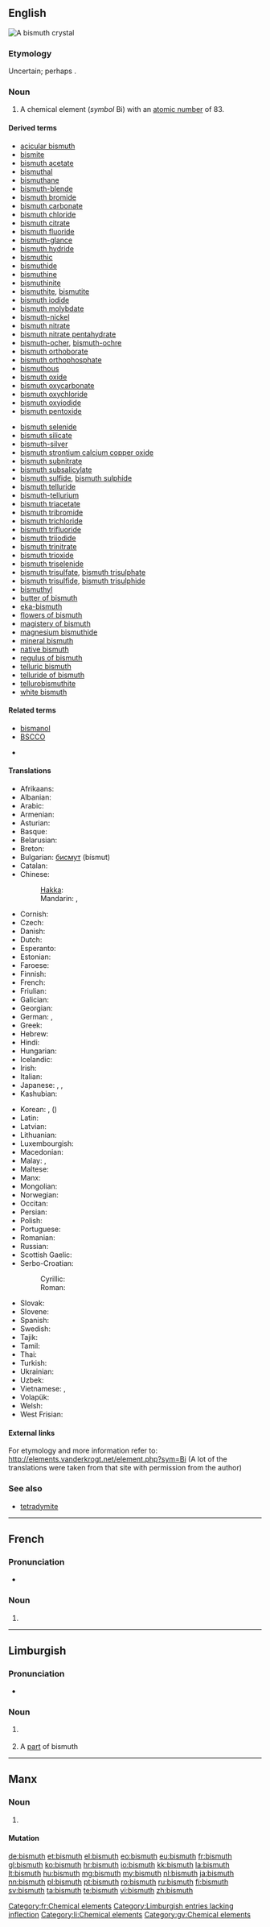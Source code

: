 ==English==

[[Image:Bismuth_crystal_macro.jpg|thumb|right|A bismuth crystal]]
{{elements|Bi|lead|Pb|polonium|Po}}

===Etymology===
Uncertain; perhaps {{etyl|de}} {{term|weiß||white}} {{term|Masse||mass}}.

===Noun===
{{en-noun|-}}
{{wikipedia}}

# A chemical element (''symbol'' Bi) with an [[atomic number]] of 83.

====Derived terms====

{{der-top}}
* [[acicular bismuth]]
* [[bismite]]
* [[bismuth acetate]]
* [[bismuthal]]
* [[bismuthane]]
* [[bismuth-blende]]
* [[bismuth bromide]]
* [[bismuth carbonate]]
* [[bismuth chloride]]
* [[bismuth citrate]]
* [[bismuth fluoride]]
* [[bismuth-glance]]
* [[bismuth hydride]]
* [[bismuthic]]
* [[bismuthide]]
* [[bismuthine]]
* [[bismuthinite]]
* [[bismuthite]], [[bismutite]]
* [[bismuth iodide]]
* [[bismuth molybdate]]
* [[bismuth-nickel]]
* [[bismuth nitrate]]
* [[bismuth nitrate pentahydrate]]
* [[bismuth-ocher]], [[bismuth-ochre]]
* [[bismuth orthoborate]]
* [[bismuth orthophosphate]]
* [[bismuthous]]
* [[bismuth oxide]]
* [[bismuth oxycarbonate]]
* [[bismuth oxychloride]]
* [[bismuth oxyiodide]]
* [[bismuth pentoxide]]
{{der-mid}}
* [[bismuth selenide]]
* [[bismuth silicate]]
* [[bismuth-silver]]
* [[bismuth strontium calcium copper oxide]]
* [[bismuth subnitrate]]
* [[bismuth subsalicylate]]
* [[bismuth sulfide]], [[bismuth sulphide]]
* [[bismuth telluride]]
* [[bismuth-tellurium]]
* [[bismuth triacetate]]
* [[bismuth tribromide]]
* [[bismuth trichloride]]
* [[bismuth trifluoride]]
* [[bismuth triiodide]]
* [[bismuth trinitrate]]
* [[bismuth trioxide]]
* [[bismuth triselenide]]
* [[bismuth trisulfate]], [[bismuth trisulphate]]
* [[bismuth trisulfide]], [[bismuth trisulphide]]
* [[bismuthyl]]
* [[butter of bismuth]]
* [[eka-bismuth]]
* [[flowers of bismuth]]
* [[magistery of bismuth]]
* [[magnesium bismuthide]]
* [[mineral bismuth]]
* [[native bismuth]]
* [[regulus of bismuth]]
* [[telluric bismuth]]
* [[telluride of bismuth]]
* [[tellurobismuthite]]
* [[white bismuth]]
{{der-bottom}}

====Related terms====
{{rel-top}}
* [[bismanol]]
* [[BSCCO]]
{{rel-mid}}
* {{w|Pepto-Bismol}}
{{rel-bottom}}

====Translations====
{{trans-top|chemical element}}
* Afrikaans: {{t-|af|bismut}}
* Albanian: {{t-|sq|bizmut}}
* Arabic: {{t-|ar|بزموث|tr=bizmúth|m}}
* Armenian: {{l|hy|բիսմութ|tr=bismutʿ}}
* Asturian: {{t-|ast|bismutu|m}}
* Basque: {{t-|eu|bismutoa}}
* Belarusian: {{t-|be|вiсмут|tr=vísmut|m}}
* Breton: {{t-|br|bismut}}
* Bulgarian: [[бисмут]] (bísmut) {{m}}
* Catalan: {{t-|ca|bismut|m}}
* Chinese:
*: [[Hakka]]: {{tø|hak|鉍|tr=pit|sc=Hans}}
*: Mandarin: {{t|cmn|鉍}}, {{t|cmn|铋|tr=bì}}
* Cornish: {{t-|kw|bysmuth}}
* Czech: {{t+|cs|bismut}}
* Danish: {{t-|da|vismuth}}
* Dutch: {{t+|nl|bismut|n}}
* Esperanto: {{t+|eo|bismuto}}
* Estonian: {{t-|et|vismut}}
* Faroese: {{t-|fo|vismut}}
* Finnish: {{t+|fi|vismutti}}
* French: {{t+|fr|bismuth|m}}
* Friulian: {{tø|fur|bismut}}
* Galician: {{t+|gl|bismuto|m}}
* Georgian: {{t-|ka|ბისმუტი|tr=bismuti}}
* German: {{t+|de|Wismut|n}}, {{t+|de|Bismut|n}}
* Greek: {{t+|el|βισμούθιο|n|tr=vismoúthio}}
* Hebrew: {{t+|he|ביסמות|tr=bísmut}}
* Hindi: {{t-|hi|भिदातु|tr=bhidaatu|sc=Deva}}
* Hungarian: {{t+|hu|bizmut}}
* Icelandic: {{t+|is|bismút}}
* Irish: {{t-|ga|biosmat}}
* Italian: {{t+|it|bismuto|m}}
* Japanese: {{t+|ja|ビスマス|tr=bisumusu}}, {{t-|ja|鉍|sc=Jpan}}, {{t-|ja|蒼鉛|sc=Jpan}}
* Kashubian: {{t-|csb|bizmùt}}
{{trans-mid}}
* Korean: {{t+|ko|비스무트|tr=biseumuteu}}, {{t-|ko|창연|tr=chang-yeon}} ({{t-|ko|蒼鉛}})
* Latin: {{t+|la|bisemutum}}
* Latvian: {{t-|lv|bismuts}}
* Lithuanian: {{t+|lt|bismutas}}
* Luxembourgish: {{t-|lb|Wismut}}
* Macedonian: {{t-|mk|бисмут|tr=bísmut|m}}
* Malay: {{t-|ms|bismut}}, {{t-|ms|timah wurung}}
* Maltese: {{t-|mt|biżmut}}
* Manx: {{t-|gv|bismut}}
* Mongolian: {{t-|mn|бисмут|tr=bismut}}
* Norwegian: {{t-|no|vismut}}
* Occitan: {{t-|oc|bismut|m}}
* Persian: {{t-|fa|بیسموت|tr=bismut}}
* Polish: {{t+|pl|bizmut|m}}
* Portuguese: {{t+|pt|bismuto|m}}
* Romanian: {{t+|ro|bismut|n}}
* Russian: {{t+|ru|висмут|m|tr=vísmut}}
* Scottish Gaelic: {{t-|gd|biosmat}}
* Serbo-Croatian:
*: Cyrillic: {{t-|sh|бизмут}}
*: Roman: {{t-|sh|bizmut|m}}
* Slovak: {{t-|sk|bismut}}
* Slovene: {{t+|sl|bizmut}}
* Spanish: {{t+|es|bismuto|m}}
* Swedish: {{t+|sv|vismut}}
* Tajik: {{t-|tg|бисмут|tr=bismut}}
* Tamil: {{t-|ta|பிஸ்மத்|tr=pismat}}
* Thai: {{t-|th|บิสมัท|tr=bìtmát}}
* Turkish: {{t+|tr|bizmut}}
* Ukrainian: {{t-|uk|вiсмут|tr=vísmut|m}}
* Uzbek: {{t-|uz|висмут|tr=vismut|sc=Cyrl}}
* Vietnamese: {{t-|vi|bitmut}}, {{t-|vi|bismut}}
* Volapük: {{t+|vo|bismutin}}
* Welsh: {{t+|cy|bismwth}}
* West Frisian: {{t-|fy|bismut}}
{{trans-bottom}}

====External links====
For etymology and more information refer to:
http://elements.vanderkrogt.net/element.php?sym=Bi
(A lot of the translations were taken from that site with permission from the author)

===See also===
* [[tetradymite]]

----

==French==
{{wikipedia|lang=fr}}

===Pronunciation===
* {{IPA|/bismyt/|lang=fr}}

===Noun===
{{fr-noun-unc|m}}

# {{l|en|bismuth}}

[[Category:fr:Chemical elements]]

----

==Limburgish==

===Pronunciation===
* {{IPA|[ˈbɪ˦zmœ˧ð]|lang=li}}

===Noun===
{{head|li|noun|g=n}}

# {{uncountable|lang=li}} {{l|en|bismuth}}
# A [[part]] of bismuth

[[Category:Limburgish entries lacking inflection]]
[[Category:li:Chemical elements]]

----

==Manx==

===Noun===
{{gv-noun|g=m}}

# {{l|en|bismuth}}

====Mutation====
{{gv mut cons|b|ismuth}}

[[Category:gv:Chemical elements]]

[[de:bismuth]]
[[et:bismuth]]
[[el:bismuth]]
[[eo:bismuth]]
[[eu:bismuth]]
[[fr:bismuth]]
[[gl:bismuth]]
[[ko:bismuth]]
[[hr:bismuth]]
[[io:bismuth]]
[[kk:bismuth]]
[[la:bismuth]]
[[lt:bismuth]]
[[hu:bismuth]]
[[mg:bismuth]]
[[my:bismuth]]
[[nl:bismuth]]
[[ja:bismuth]]
[[nn:bismuth]]
[[pl:bismuth]]
[[pt:bismuth]]
[[ro:bismuth]]
[[ru:bismuth]]
[[fi:bismuth]]
[[sv:bismuth]]
[[ta:bismuth]]
[[te:bismuth]]
[[vi:bismuth]]
[[zh:bismuth]]